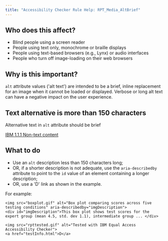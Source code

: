 ```yaml
---
title: "Accessibility Checker Rule Help: RPT_Media_AltBrief"
---
```


<div className="toolHelp">
<Row>
<Column colLg={5} colMd={3} colSm={4} className="toolLeft">

## Who does this affect?

 * Blind people using a screen reader
 * People using text only, monochrome or braille displays
 * People using text-based browsers (e.g., Lynx) or audio interfaces
 * People who turn off image-loading on their web browsers

## Why is this important?

`alt` attribute values ('alt text') are intended to be a brief, inline replacement for an image when it cannot be loaded or displayed. Verbose or long alt text can have a negative impact on the user experience.

</Column>
<Column colLg={11} colMd={5} colSm={4} className="toolMain">

<div id="locLevel"></div>

## Text alternative is more than 150 characters
Alternative text in `alt` attribute should be brief

[IBM 1.1.1 Non-text content](http://www.ibm.com/able/guidelines/ci162/non_text_content.html)

<div id="locSnippet"></div>

## What to do

 * Use an `alt` description less than 150 characters long;
 * OR, if a shorter description is not adequate, use the `aria-describedby` attribute to point to the `id` value of an element containing a longer description;
 * OR, use a 'D' link as shown in the example.

 For example:

```
<img src="boxplot.gif" alt="Box plot comparing scores across five testing conditions" aria-describedby="imgDescription">
<div id="imgDescription">This box plot shows test scores for the expert group (mean 4.5, std. dev 1.1), intermediate group ... </div>

<img src="rpttested.gif" alt="Tested with IBM Equal Access Accessibility Checker">
<a href="testInfo.html">D</a>
```

</Column>
</Row>
</div>
